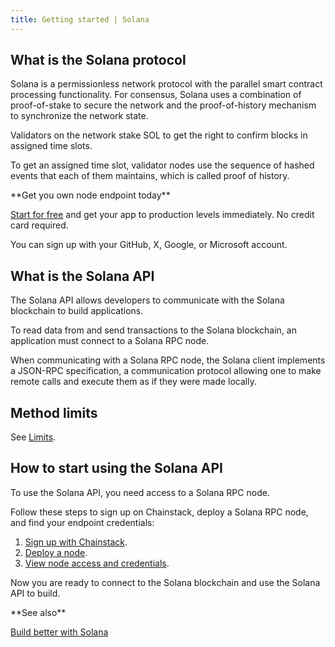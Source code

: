 ---
title: Getting started | Solana
---

## What is the Solana protocol

Solana is a permissionless network protocol with the parallel smart contract processing functionality. For consensus, Solana uses a combination of proof-of-stake to secure the network and the proof-of-history mechanism to synchronize the network state.

Validators on the network stake SOL to get the right to confirm blocks in assigned time slots.

To get an assigned time slot, validator nodes use the sequence of hashed events that each of them maintains, which is called proof of history.

<Check>
**Get you own node endpoint today**

[Start for free](https://console.chainstack.com/) and get your app to production levels immediately. No credit card required.

You can sign up with your GitHub, X, Google, or Microsoft account.
</Check>


## What is the Solana API

The Solana API allows developers to communicate with the Solana blockchain to build applications.

To read data from and send transactions to the Solana blockchain, an application must connect to a Solana RPC node.

When communicating with a Solana RPC node, the Solana client implements a JSON-RPC specification, a communication protocol allowing one to make remote calls and execute them as if they were made locally.

## Method limits

See [Limits](/docs/limits).

## How to start using the Solana API

To use the Solana API, you need access to a Solana RPC node.

Follow these steps to sign up on Chainstack, deploy a Solana RPC node, and find your endpoint credentials:

1. [Sign up with Chainstack](https://console.chainstack.com/user/account/create).
2. [Deploy a node](/docs/manage-your-networks#join-a-public-network).
3. [View node access and credentials](/docs/manage-your-node#view-node-access-and-credentials).

Now you are ready to connect to the Solana blockchain and use the Solana API to build.

<Note>
**See also**

[Build better with Solana](https://chainstack.com/build-better-with-solana/)
</Note>
